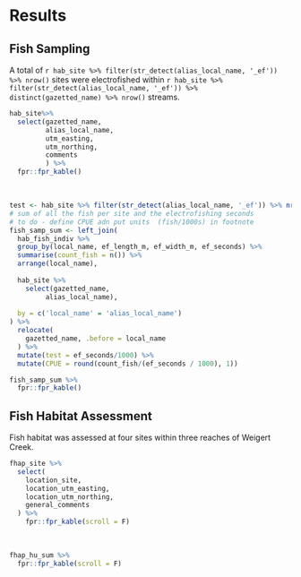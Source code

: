 # Results

## Fish Sampling
A total of `r hab_site %>% filter(str_detect(alias_local_name, '_ef')) %>% nrow()` sites were electrofished within `r hab_site %>% filter(str_detect(alias_local_name, '_ef')) %>% distinct(gazetted_name) %>% nrow()` streams.

```r
hab_site%>% 
  select(gazetted_name,
         alias_local_name,
         utm_easting,
         utm_northing,
         comments
         ) %>% 
  fpr::fpr_kable()
```

<br>

```r

test <- hab_site %>% filter(str_detect(alias_local_name, '_ef')) %>% nrow()
# sum of all the fish per site and the electrofishing seconds
# to do - define CPUE adn put units  (fish/1000s) in footnote
fish_samp_sum <- left_join(
  hab_fish_indiv %>%
  group_by(local_name, ef_length_m, ef_width_m, ef_seconds) %>% 
  summarise(count_fish = n()) %>% 
  arrange(local_name),
  
  hab_site %>% 
    select(gazetted_name,
         alias_local_name),
  
  by = c('local_name' = 'alias_local_name')
) %>% 
  relocate(
    gazetted_name, .before = local_name
  ) %>% 
  mutate(test = ef_seconds/1000) %>% 
  mutate(CPUE = round(count_fish/(ef_seconds / 1000), 1))

fish_samp_sum %>% 
  fpr::fpr_kable()
```



## Fish Habitat Assessment 
Fish habitat was assessed at four sites within three reaches of Weigert Creek.

```r
fhap_site %>% 
  select(
    location_site, 
    location_utm_easting,
    location_utm_northing,
    general_comments
  ) %>% 
    fpr::fpr_kable(scroll = F)
```

<br>

```r
fhap_hu_sum %>% 
  fpr::fpr_kable(scroll = F)
```




